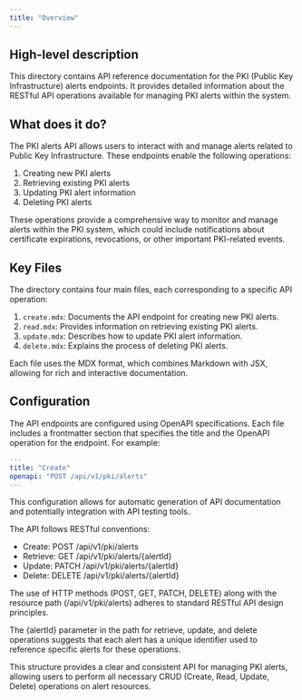 ```yaml
---
title: "Overview"
---
```


## High-level description
This directory contains API reference documentation for the PKI (Public Key Infrastructure) alerts endpoints. It provides detailed information about the RESTful API operations available for managing PKI alerts within the system.

## What does it do?
The PKI alerts API allows users to interact with and manage alerts related to Public Key Infrastructure. These endpoints enable the following operations:

1. Creating new PKI alerts
2. Retrieving existing PKI alerts
3. Updating PKI alert information
4. Deleting PKI alerts

These operations provide a comprehensive way to monitor and manage alerts within the PKI system, which could include notifications about certificate expirations, revocations, or other important PKI-related events.

## Key Files
The directory contains four main files, each corresponding to a specific API operation:

1. `create.mdx`: Documents the API endpoint for creating new PKI alerts.
2. `read.mdx`: Provides information on retrieving existing PKI alerts.
3. `update.mdx`: Describes how to update PKI alert information.
4. `delete.mdx`: Explains the process of deleting PKI alerts.

Each file uses the MDX format, which combines Markdown with JSX, allowing for rich and interactive documentation.

## Configuration
The API endpoints are configured using OpenAPI specifications. Each file includes a frontmatter section that specifies the title and the OpenAPI operation for the endpoint. For example:

```yaml
---
title: "Create"
openapi: "POST /api/v1/pki/alerts"
---
```

This configuration allows for automatic generation of API documentation and potentially integration with API testing tools.

The API follows RESTful conventions:

- Create: POST /api/v1/pki/alerts
- Retrieve: GET /api/v1/pki/alerts/{alertId}
- Update: PATCH /api/v1/pki/alerts/{alertId}
- Delete: DELETE /api/v1/pki/alerts/{alertId}

The use of HTTP methods (POST, GET, PATCH, DELETE) along with the resource path (/api/v1/pki/alerts) adheres to standard RESTful API design principles.

The {alertId} parameter in the path for retrieve, update, and delete operations suggests that each alert has a unique identifier used to reference specific alerts for these operations.

This structure provides a clear and consistent API for managing PKI alerts, allowing users to perform all necessary CRUD (Create, Read, Update, Delete) operations on alert resources.